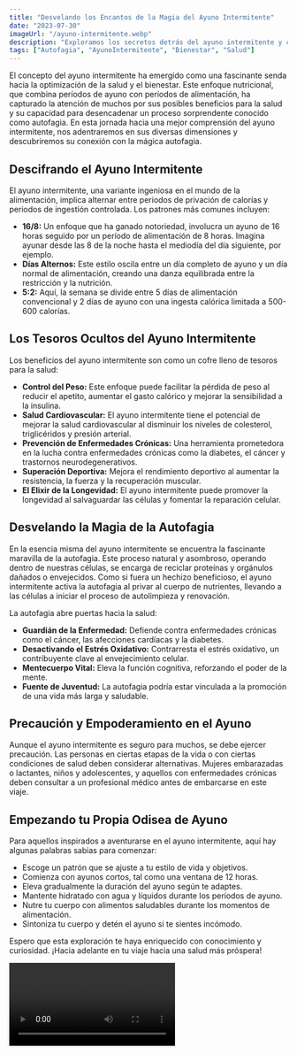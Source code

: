 ```yaml
---
title: "Desvelando los Encantos de la Magia del Ayuno Intermitente"
date: "2023-07-30"
imageUrl: "/ayuno-intermitente.webp"
description: "Exploramos los secretos detrás del ayuno intermitente y cómo esta práctica puede transformar tu salud. Descubre los diferentes enfoques, beneficios y consideraciones para incorporar el ayuno intermitente de manera efectiva en tu rutina diaria."
tags: ["Autofagia", "AyunoIntermitente", "Bienestar", "Salud"]
---
```


<CustomImage
  src="https://raw.githubusercontent.com/sebiten/posts/main/images/ayuno-intermitente.webp"
  alt="Desvelando los Encantos de la Magia del Ayuno Intermitente"
/>

El concepto del ayuno intermitente ha emergido como una fascinante senda hacia la optimización de la salud y el bienestar. Este enfoque nutricional, que combina períodos de ayuno con períodos de alimentación, ha capturado la atención de muchos por sus posibles beneficios para la salud y su capacidad para desencadenar un proceso sorprendente conocido como autofagia. En esta jornada hacia una mejor comprensión del ayuno intermitente, nos adentraremos en sus diversas dimensiones y descubriremos su conexión con la mágica autofagia.

## Descifrando el Ayuno Intermitente

El ayuno intermitente, una variante ingeniosa en el mundo de la alimentación, implica alternar entre periodos de privación de calorías y periodos de ingestión controlada. Los patrones más comunes incluyen:

- **16/8:** Un enfoque que ha ganado notoriedad, involucra un ayuno de 16 horas seguido por un período de alimentación de 8 horas. Imagina ayunar desde las 8 de la noche hasta el mediodía del día siguiente, por ejemplo.
- **Días Alternos:** Este estilo oscila entre un día completo de ayuno y un día normal de alimentación, creando una danza equilibrada entre la restricción y la nutrición.
- **5:2:** Aquí, la semana se divide entre 5 días de alimentación convencional y 2 días de ayuno con una ingesta calórica limitada a 500-600 calorías.

## Los Tesoros Ocultos del Ayuno Intermitente

Los beneficios del ayuno intermitente son como un cofre lleno de tesoros para la salud:

- **Control del Peso:** Este enfoque puede facilitar la pérdida de peso al reducir el apetito, aumentar el gasto calórico y mejorar la sensibilidad a la insulina.
- **Salud Cardiovascular:** El ayuno intermitente tiene el potencial de mejorar la salud cardiovascular al disminuir los niveles de colesterol, triglicéridos y presión arterial.
- **Prevención de Enfermedades Crónicas:** Una herramienta prometedora en la lucha contra enfermedades crónicas como la diabetes, el cáncer y trastornos neurodegenerativos.
- **Superación Deportiva:** Mejora el rendimiento deportivo al aumentar la resistencia, la fuerza y la recuperación muscular.
- **El Elixir de la Longevidad:** El ayuno intermitente puede promover la longevidad al salvaguardar las células y fomentar la reparación celular.

## Desvelando la Magia de la Autofagia

En la esencia misma del ayuno intermitente se encuentra la fascinante maravilla de la autofagia. Este proceso natural y asombroso, operando dentro de nuestras células, se encarga de reciclar proteínas y orgánulos dañados o envejecidos. Como si fuera un hechizo beneficioso, el ayuno intermitente activa la autofagia al privar al cuerpo de nutrientes, llevando a las células a iniciar el proceso de autolimpieza y renovación.

La autofagia abre puertas hacia la salud:

- **Guardián de la Enfermedad:** Defiende contra enfermedades crónicas como el cáncer, las afecciones cardíacas y la diabetes.
- **Desactivando el Estrés Oxidativo:** Contrarresta el estrés oxidativo, un contribuyente clave al envejecimiento celular.
- **Mentecuerpo Vital:** Eleva la función cognitiva, reforzando el poder de la mente.
- **Fuente de Juventud:** La autofagia podría estar vinculada a la promoción de una vida más larga y saludable.

## Precaución y Empoderamiento en el Ayuno

Aunque el ayuno intermitente es seguro para muchos, se debe ejercer precaución. Las personas en ciertas etapas de la vida o con ciertas condiciones de salud deben considerar alternativas. Mujeres embarazadas o lactantes, niños y adolescentes, y aquellos con enfermedades crónicas deben consultar a un profesional médico antes de embarcarse en este viaje.

## Empezando tu Propia Odisea de Ayuno

Para aquellos inspirados a aventurarse en el ayuno intermitente, aquí hay algunas palabras sabias para comenzar:

- Escoge un patrón que se ajuste a tu estilo de vida y objetivos.
- Comienza con ayunos cortos, tal como una ventana de 12 horas.
- Eleva gradualmente la duración del ayuno según te adaptes.
- Mantente hidratado con agua y líquidos durante los períodos de ayuno.
- Nutre tu cuerpo con alimentos saludables durante los momentos de alimentación.
- Sintoniza tu cuerpo y detén el ayuno si te sientes incómodo.

Espero que esta exploración te haya enriquecido con conocimiento y curiosidad. ¡Hacia adelante en tu viaje hacia una salud más próspera!

<Video id="I3LLlEKGpcU">


